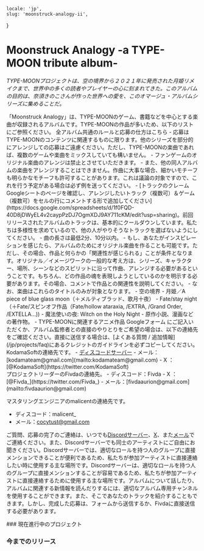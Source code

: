     locale: 'jp',
    slug: 'moonstruck-analogy-ii',
}

# Moonstruck Analogy -a TYPE​-​MOON tribute album-

*TYPE-MOONプロジェクトは、空の境界から２０２１年に発売された月姫リメイクまで、世界中の多くの読者やプレイヤーの心に刻まれてきた。このアルバムの目的は、奈須きのこさんが作った世界への愛を、このオマージュ・アルバムシリーズに集めることだ。*

<WrappableParagraph title="紹介">
「Moonstruck Analogy」は、TYPE-MOONのゲーム、書籍などを中心とする楽曲が収録されるアルバムです。TYPE-MOONの作品が多いため、以下のリストにご参照ください。
</WrappableParagraph>

<WrappableParagraph title="KodamaSounds固有の一般的なルール">
    <CtaButton link='/projects/faq' icon='book'>
        <span>全アルバム共通のルールと応募の仕方はこちら</span>
    </CtaButton>
</WrappableParagraph>

<WrappableParagraph title="作曲に関するルール">
- 応募はTYPE-MOONのコンテンツに関連するものに限ります。他のシリーズを部分的にアレンジしての応募はご遠慮ください。ただし、TYPE-MOONの楽曲であれば、複数のゲームや楽曲をミックスしていても構いません。
- ファンゲームのオリジナル楽曲のアレンジは禁止とさせていただきます。
- また、他の同人アルバムの楽曲をアレンジすることはできません。作曲に大事な場合、細かいモチーフも明らかなモチーフも許可することがあります。これは議論の対象ですので、これを行う予定がある場合は必ず例を送ってください。
- [トラックのクレームGoogleシートのページを確認し、アレンジしたいトラック（複数可）＆ゲーム（複数可）をセルの行にコメントする形で追加してください](https://docs.google.com/spreadsheets/d/1f0FQD-40D8jDWyEL4v2caypPzDJ7OgmXDJ9AY711cKM/edit?usp=sharing)。前回リリースされたアルバムのトラックは、基本的にクールダウンしています。私たちは多様性を求めているので、他の人がやりそうなトラックを選ばないようにしてください。
- 曲の長さは最低2分、10分以内。
- もし、あなたがインスピレーションを感じたら、アルバムのためにオリジナル楽曲を作ることも可能です。ただし、その場合、作品と何らかの「関連性が感じられる」ことが条件となります。オリジナル／イメージワークの一般的な考え方は、シリーズ、キャラクター、場所、シーンなどのスピリットに沿って作曲、アレンジする必要があるということです。もちろん、どの作品の魂を表現しようとしているのかを明示する必要があります。その場合、コメントで作品との関連性を説明してください。
- なお、楽曲はこれらのタイトルのみが対象となります。
    - 空の境界
    - 月姫／A piece of blue glass moon（＋メルティブラッド、歌月十夜）
    - Fate/stay night（＋Fate/スピンオフ作品（Fate/hollow ataraxia, /EXTRA, /Grand Order, /EXTELLA...))
    - 魔法使いの夜: Witch on the Holy Night
    - 原作小説、漫画などの著作物。
    - TYPE-MOONに関連するアニメ作品
</WrappableParagraph>

<WrappableParagraph title="応募について">
<CtaButton link='https://forms.gle/4tSK4jsa7piBDCop9' icon='envelope'>
    <span>Googleフォーム</span>
</CtaButton>
にご記入いただくか、アルバム監修者との直接のやりとりをご希望の場合は、以下の連絡先をご確認ください。直接に送信する場合は、[よくある質問 / 追加情報](/jp/projects/faq)にあるクレジットのガイドラインを必ずコピーしてください。
</WrappableParagraph>

<WrappableParagraph title="お問い合わせ（ご質問・応募）">
KodamaSoftの連絡先です。
- <a href="/discord">ディスコードサーバー</a> 
- メール：[kodamateam@gmail.com](mailto:kodamateam@gmail.com)
- X ：[@KodamaSoft](https://twitter.com/KodamaSoft)

<br/>
プロジェクトリーダーのFivdaの連絡先。
- ディスコード：Fivda
- X ：[@Fivda_](https://twitter.com/Fivda_)
- メール：[fivdaaurion@gmail.com](mailto:fivdaaurion@gmail.com)

マスタリングエンジニアのmalicentの連絡先です。
- ディスコード：malicent_
- メール：[cocytust@gmail.com](mailto:cocytust@gmail.com)

ご質問、応募の完了のご連絡は、いつでも<a href="/discord">Discordサーバー</a>、[X](https://twitter.com/KodamaSoft)、また[メール](mailto:kodamateam@gmail.com)でご連絡ください。また、Discordサーバーでも同士のアーティストにご自由にお聞きください。Discordサーバーでは、適切なロールを持つ人のグループに直接メンションできることが便利であるため、私たちが参加アーティストに直接連絡したい時に使用する主な場所です。Discordサーバーは、適切なロールを持つ人のグループに直接メンションすることが容易であるため、私たちが参加アーティストに直接連絡するために使用する主な場所です。アルバムについて話したり、アルバムに関連する新情報を読んだりするには、適切なアルバム専用チャンネルを使用することができます。また、そこであなたのトラックを紹介することもできます。しかし、完成した応募は、フォームから送信するか、Fivdaに直接送信する必要があります。
</WrappableParagraph>

<WrappableParagraph title="アルバム詳細">
### 現在進行中のプロジェクト
<ProjectInformation slug="moonstruck-analogy-ii" />

### 今までのリリース
<AlbumListing slug="moonstruck-analogy" />
</WrappableParagraph>